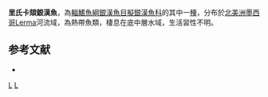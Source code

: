 {{Speciesbox 
| status = NE
| status_system = IUCN3.1
| taxon = Chirostoma riojai
| authority =  [[Solórzano|Solórzano]] & [[López|López]], 1966
| synonyms =  
}}
'''里氏卡頦銀漢魚'''，為[[輻鰭魚綱|輻鰭魚綱]][[銀漢魚目|銀漢魚目]][[擬銀漢魚科|擬銀漢魚科]]的其中一[[種|種]]，分布於[[北美洲|北美洲]][[墨西哥|墨西哥]]Lerma河流域，為熱帶魚類，棲息在底中層水域，生活習性不明。

==参考文献==
*{{FishBase_species|genus=Chirostoma|species=riojai|year=2016|month=3}}

{{Taxonbar|from=Q7777868}}

[[Category:卡頦銀漢魚屬|L]]
[[Category:1966年描述的鱼类|L]]

{{魚類小作品}}